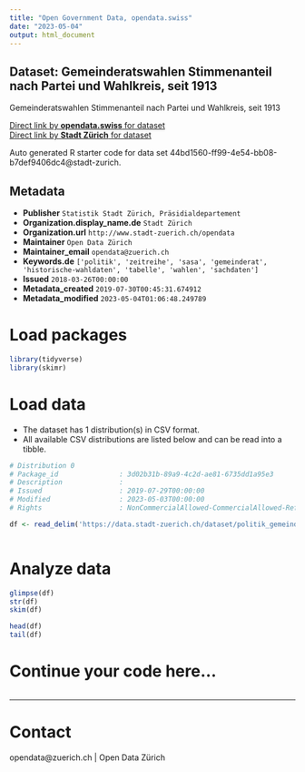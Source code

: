 ```yaml
---
title: "Open Government Data, opendata.swiss"
date: "2023-05-04"
output: html_document
---
```


## Dataset: Gemeinderatswahlen Stimmenanteil nach Partei und Wahlkreis, seit 1913

Gemeinderatswahlen Stimmenanteil nach Partei und Wahlkreis, seit 1913

[Direct link by **opendata.swiss** for dataset](https://opendata.swiss/de/dataset/gemeinderatswahlen-stimmenanteil-nach-partei-und-wahlkreis-seit-19131)<br>
[Direct link by **Stadt Zürich** for dataset](https://data.stadt-zuerich.ch/dataset/politik_gemeinderatswahlen_stimmant_seit1913_od7000)

Auto generated R starter code for data set 44bd1560-ff99-4e54-bb08-b7def9406dc4@stadt-zurich.

## Metadata

- **Publisher** `Statistik Stadt Zürich, Präsidialdepartement`
- **Organization.display_name.de** `Stadt Zürich`
- **Organization.url** `http://www.stadt-zuerich.ch/opendata`
- **Maintainer** `Open Data Zürich`
- **Maintainer_email** `opendata@zuerich.ch`
- **Keywords.de** `['politik', 'zeitreihe', 'sasa', 'gemeinderat', 'historische-wahldaten', 'tabelle', 'wahlen', 'sachdaten']`
- **Issued** `2018-03-26T00:00:00`
- **Metadata_created** `2019-07-30T00:45:31.674912`
- **Metadata_modified** `2023-05-04T01:06:48.249789`


# Load packages

```r

library(tidyverse)
library(skimr)

```

# Load data

-   The dataset has 1 distribution(s) in CSV format.
-   All available CSV distributions are listed below and can be read into a tibble.

```r

# Distribution 0
# Package_id               : 3d02b31b-89a9-4c2d-ae81-6735dd1a95e3
# Description              : 
# Issued                   : 2019-07-29T00:00:00
# Modified                 : 2023-05-03T00:00:00
# Rights                   : NonCommercialAllowed-CommercialAllowed-ReferenceNotRequired

df <- read_delim('https://data.stadt-zuerich.ch/dataset/politik_gemeinderatswahlen_stimmant_seit1913_od7000/download/POL700OD7000.csv')



```

# Analyze data

```r

glimpse(df)
str(df)
skim(df)

head(df)
tail(df)

```

# Continue your code here...

```r

```

------------------------------------------------------------------------

# Contact

opendata@zuerich.ch | Open Data Zürich
